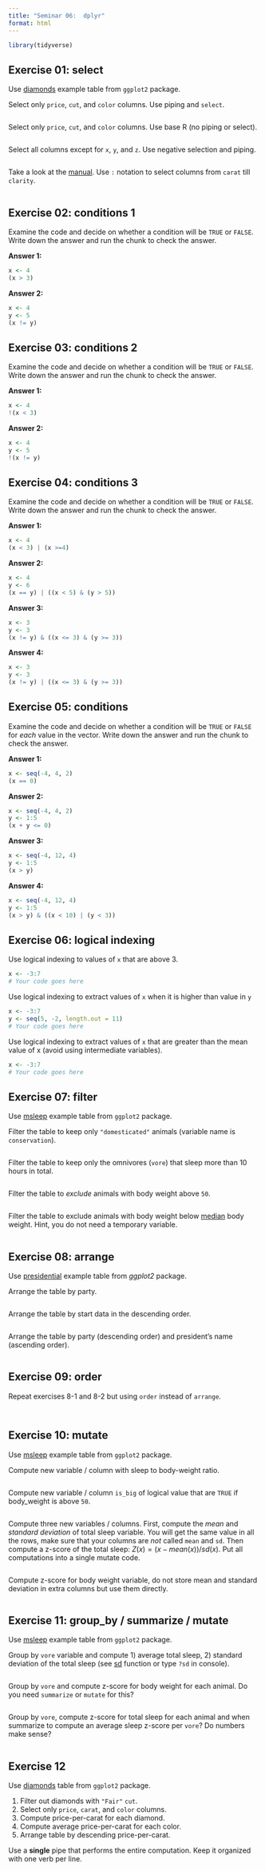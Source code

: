 ```yaml
---
title: "Seminar 06:  dplyr"
format: html
---
```


```r
library(tidyverse)
```

## Exercise 01: select
Use [diamonds](https://ggplot2.tidyverse.org/reference/diamonds.html) example table from `ggplot2` package.

Select only `price`, `cut`, and `color` columns. Use piping and `select`.
```r
```

Select only `price`, `cut`, and `color` columns. Use base R (no piping or select).
```r
```

Select all columns except for `x`, `y`, and `z`. Use negative selection and piping.
```r
```

Take a look at the [manual](https://dplyr.tidyverse.org/reference/select.html). Use `:` notation to select columns from `carat` till `clarity`.
```r
```


## Exercise 02: conditions 1
Examine the code and decide on whether a condition will be `TRUE` or `FALSE`. Write down the answer and run the chunk to check the answer.

**Answer 1:**
```r
x <- 4
(x > 3)
```

**Answer 2:**
```r
x <- 4
y <- 5
(x != y)
```

## Exercise 03: conditions 2
Examine the code and decide on whether a condition will be `TRUE` or `FALSE`. Write down the answer and run the chunk to check the answer.

**Answer 1:**
```r
x <- 4
!(x < 3)
```

**Answer 2:**
```r
x <- 4
y <- 5
!(x != y)
```

## Exercise 04: conditions 3
Examine the code and decide on whether a condition will be `TRUE` or `FALSE`. Write down the answer and run the chunk to check the answer.

**Answer 1:**
```r
x <- 4
(x < 3) | (x >=4)
```

**Answer 2:**
```r
x <- 4
y <- 6
(x == y) | ((x < 5) & (y > 5))
```

**Answer 3:**
```r
x <- 3
y <- 3
(x != y) & ((x <= 3) & (y >= 3))
```

**Answer 4:**
```r
x <- 3
y <- 3
(x != y) | ((x <= 3) & (y >= 3))
```
## Exercise 05: conditions

Examine the code and decide on whether a condition will be `TRUE` or `FALSE` for _each_ value in the vector. Write down the answer and run the chunk to check the answer.

**Answer 1:**
```r
x <- seq(-4, 4, 2)
(x == 0)
```

**Answer 2:**
```r
x <- seq(-4, 4, 2)
y <- 1:5
(x + y <= 0)
```

**Answer 3:**
```r
x <- seq(-4, 12, 4)
y <- 1:5
(x > y)
```

**Answer 4:**
```r
x <- seq(-4, 12, 4)
y <- 1:5
(x > y) & ((x < 10) | (y < 3))
```

## Exercise 06: logical indexing

Use logical indexing to values of `x` that are above 3.
```r
x <- -3:7
# Your code goes here
```

Use logical indexing to extract values of `x` when it is higher than value in `y`
```r
x <- -3:7
y <- seq(5, -2, length.out = 11)
# Your code goes here
```

Use logical indexing to extract values of `x` that are greater than the mean value of x (avoid using intermediate variables).
```r
x <- -3:7
# Your code goes here
```

## Exercise 07: filter
Use [msleep](https://ggplot2.tidyverse.org/reference/msleep.html) example table from `ggplot2` package. 

Filter the table to keep only `"domesticated"` animals (variable name is `conservation`).
```r
```

Filter the table to keep only the omnivores (`vore`) that sleep more than 10 hours in total.
```r
```

Filter the table to _exclude_ animals with body weight above `50`.
```r
```

Filter the table to exclude animals with body weight below [median](https://stat.ethz.ch/R-manual/R-devel/library/stats/html/median.html) body weight. Hint, you do not need a temporary variable. 
```r
```


## Exercise 08: arrange
Use [presidential](https://ggplot2.tidyverse.org/reference/presidential.html) example table from _ggplot2_ package.

Arrange the table by party.
```r

```

Arrange the table by start data in the descending order.
```r

```

Arrange the table by party (descending order) and president's name (ascending order).
```r

```


## Exercise 09: order
Repeat exercises 8-1 and 8-2 but using `order` instead of `arrange`.

```r

```

```r

```

## Exercise 10: mutate

Use [msleep](https://ggplot2.tidyverse.org/reference/msleep.html) example table from `ggplot2` package.

Compute new variable / column with sleep to body-weight ratio.
```r
```

Compute new variable / column `is_big` of logical value that are `TRUE` if body_weight is above `50`.
```r
```

Compute three new variables / columns. First, compute the _mean_ and _standard deviation_ of total sleep variable. You will get the same value in all the rows, make sure that your columns are _not_ called `mean` and `sd`. Then compute a z-score of the total sleep: $Z(x) = (x - mean(x)) / sd(x)$. Put all computations into a single mutate code.
```r
```

Compute z-score for body weight variable, do not store mean and standard deviation in extra columns but use them directly.
```r
```

## Exercise 11: group_by / summarize / mutate
Use [msleep](https://ggplot2.tidyverse.org/reference/msleep.html) example table from `ggplot2` package.

Group by `vore` variable and compute 1) average total sleep, 2) standard deviation of the total sleep (see [sd](https://stat.ethz.ch/R-manual/R-devel/library/stats/html/sd.html) function or type `?sd` in console).
```r
```

Group by `vore` and compute z-score for body weight for each animal. Do you need `summarize` or `mutate` for this?
```r
```

Group by `vore`, compute z-score for total sleep for each animal and when summarize to compute an average sleep z-score per `vore`? Do numbers make sense?
```r
```

## Exercise 12
Use [diamonds](https://ggplot2.tidyverse.org/reference/diamonds.html) table from `ggplot2` package.

1. Filter out diamonds with `"Fair"` `cut`.
2. Select only `price`, `carat`, and `color` columns.
3. Compute price-per-carat for each diamond.
4. Compute average price-per-carat for each color.
5. Arrange table by descending price-per-carat.

Use a **single** pipe that performs the entire computation. Keep it organized with one verb per line.

```r

```
